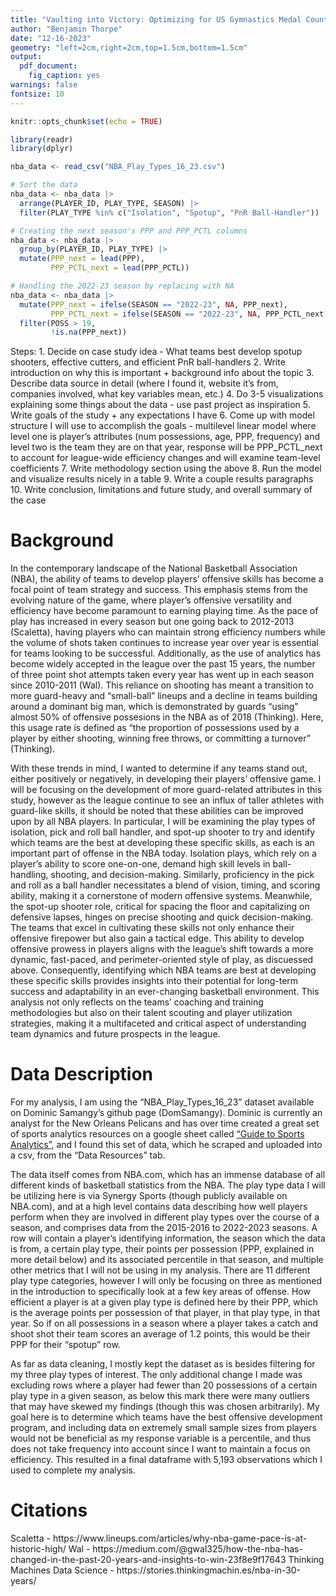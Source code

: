 ```yaml
---
title: "Vaulting into Victory: Optimizing for US Gymnastics Medal Count at the Paris 2024 Olympics"
author: "Benjamin Thorpe"
date: "12-16-2023"
geometry: "left=2cm,right=2cm,top=1.5cm,bottom=1.5cm"
output: 
  pdf_document:
    fig_caption: yes
warnings: false
fontsize: 10
---
```


```r
knitr::opts_chunk$set(echo = TRUE)
```


```r
library(readr)
library(dplyr)
```

```r
nba_data <- read_csv("NBA_Play_Types_16_23.csv")

# Sort the data
nba_data <- nba_data |>
  arrange(PLAYER_ID, PLAY_TYPE, SEASON) |>
  filter(PLAY_TYPE %in% c("Isolation", "Spotup", "PnR Ball-Handler"))

# Creating the next season's PPP and PPP_PCTL columns
nba_data <- nba_data |>
  group_by(PLAYER_ID, PLAY_TYPE) |>
  mutate(PPP_next = lead(PPP),
         PPP_PCTL_next = lead(PPP_PCTL))

# Handling the 2022-23 season by replacing with NA
nba_data <- nba_data |>
  mutate(PPP_next = ifelse(SEASON == "2022-23", NA, PPP_next),
         PPP_PCTL_next = ifelse(SEASON == "2022-23", NA, PPP_PCTL_next)) |>
  filter(POSS > 19,
         !is.na(PPP_next))

```

Steps:
1. Decide on case study idea - What teams best develop spotup shooters, effective cutters, and efficient PnR ball-handlers
2. Write introduction on why this is important + background info about the topic
3. Describe data source in detail (where I found it, website it's from, companies involved, what key variables mean, etc.)
4. Do 3-5 visualizations explaining some things about the data - use past project as inspiration
5. Write goals of the study + any expectations I have
6. Come up with model structure I will use to accomplish the goals - multilevel linear model where level one is player's attributes (num possessions, age, PPP, frequency) and level two is the team they are on that year, response will be PPP_PCTL_next to account for league-wide efficiency changes and will examine team-level coefficients
7. Write methodology section using the above
8. Run the model and visualize results nicely in a table
9. Write a couple results paragraphs
10. Write conclusion, limitations and future study, and overall summary of the case

# Background

In the contemporary landscape of the National Basketball Association (NBA), the ability of teams to develop players' offensive skills has become a focal point of team strategy and success. This emphasis stems from the evolving nature of the game, where player's offensive versatility and efficiency have become paramount to earning playing time. As the pace of play has increased in every season but one going back to 2012-2013 (Scaletta), having players who can maintain strong efficiency numbers while the volume of shots taken continues to increase year over year is essential for teams looking to be successful. Additionally, as the use of analytics has become widely accepted in the league over the past 15 years, the number of three point shot attempts taken every year has went up in each season since 2010-2011 (Wal). This reliance on shooting has meant a transition to more guard-heavy and "small-ball" lineups and a decline in teams building around a dominant big man, which is demonstrated by guards "using" almost 50% of offensive possesions in the NBA as of 2018 (Thinking). Here, this usage rate is defined as "the proportion of possessions used by a player by either shooting, winning free throws, or committing a turnover" (Thinking). 

With these trends in mind, I wanted to determine if any teams stand out, either positively or negatively, in developing their players' offensive game. I will be focusing on the development of more guard-related attributes in this study, however as the league continue to see an influx of taller athletes with guard-like skills, it should be noted that these abilities can be improved upon by all NBA players. In particular, I will be examining the play types of isolation, pick and roll ball handler, and spot-up shooter to try and identify which teams are the best at developing these specific skills, as each is an important part of offense in the NBA today. Isolation plays, which rely on a player's ability to score one-on-one, demand high skill levels in ball-handling, shooting, and decision-making. Similarly, proficiency in the pick and roll as a ball handler necessitates a blend of vision, timing, and scoring ability, making it a cornerstone of modern offensive systems. Meanwhile, the spot-up shooter role, critical for spacing the floor and capitalizing on defensive lapses, hinges on precise shooting and quick decision-making. The teams that excel in cultivating these skills not only enhance their offensive firepower but also gain a tactical edge. This ability to develop offensive prowess in players aligns with the league's shift towards a more dynamic, fast-paced, and perimeter-oriented style of play, as discuessed above. Consequently, identifying which NBA teams are best at developing these specific skills provides insights into their potential for long-term success and adaptability in an ever-changing basketball environment. This analysis not only reflects on the teams' coaching and training methodologies but also on their talent scouting and player utilization strategies, making it a multifaceted and critical aspect of understanding team dynamics and future prospects in the league.

# Data Description

For my analysis, I am using the "NBA_Play_Types_16_23" dataset available on Dominic Samangy's github page (DomSamangy). Dominic is currently an analyst for the New Orleans Pelicans and has over time created a great set of sports analytics resources on a google sheet called ["Guide to Sports Analytics"](https://docs.google.com/spreadsheets/d/1LPe8xYduoep9qCrNzBGdJHaHZ8dnmdHNnu7UXZKzawU/edit#gid=145377427), and I found this set of data, which he scraped and uploaded into a csv, from the "Data Resources" tab.

The data itself comes from NBA.com, which has an immense database of all different kinds of basketball statistics from the NBA. The play type data I will be utilizing here is via Synergy Sports (though publicly available on NBA.com), and at a high level contains data describing how well players perform when they are involved in different play types over the course of a season, and comprises data from the 2015-2016 to 2022-2023 seasons. A row will contain a player's identifying information, the season which the data is from, a certain play type, their points per possession (PPP, explained in more detail below) and its associated percentile in that season, and multiple other metrics that I will not be using in my analysis. There are 11 different play type categories, however I will only be focusing on three as mentioned in the introduction to specifically look at a few key areas of offense. How efficient a player is at a given play type is defined here by their PPP, which is the average points per possession of that player, in that play type, in that year. So if on all possessions in a season where a player takes a catch and shoot shot their team scores an average of 1.2 points, this would be their PPP for their "spotup" row.

As far as data cleaning, I mostly kept the dataset as is besides filtering for my three play types of interest. The only additional change I made was excluding rows where a player had fewer than 20 possessions of a certain play type in a given season, as below this mark there were many outliers that may have skewed my findings (though this was chosen arbitrarily). My goal here is to determine which teams have the best offensive development program, and including data on extremely small sample sizes from players would not be beneficial as my response variable is a percentile, and thus does not take frequency into account since I want to maintain a focus on efficiency. This resulted in a final dataframe with 5,193 observations which I used to complete my analysis.

# Citations

Scaletta - https://www.lineups.com/articles/why-nba-game-pace-is-at-historic-high/
Wal - https://medium.com/@gwal325/how-the-nba-has-changed-in-the-past-20-years-and-insights-to-win-23f8e9f17643
Thinking Machines Data Science - https://stories.thinkingmachin.es/nba-in-30-years/